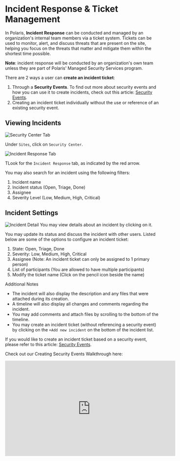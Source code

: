 # Incident Response & Ticket Management

In Polaris, **Incident Response** can be conducted and managed by an organization's internal
team members via a ticket system. Tickets can be used to monitor, alert, and discuss threats
that are present on the site, helping you focus on the threats that matter and mitigate them
within the shortest time possible.

**Note**: incident response will be conducted by an organization's own team unless they are part of
Polaris' Managed Security Services program.

There are 2 ways a user can **create an incident ticket**:

1.	 Through a **Security Events**. To find out more about security events and how you can use it to
create incidents, check out this article: [Security Events](security-events).
2.	Creating an incident ticket individually without the use or reference of an existing security
event.

## Viewing Incidents

![Security Center Tab](/img/security-center/incident-response/security-center-tab.png)

Under `Sites`, click on `Security Center`.

![Incident Response Tab](/img/security-center/incident-response/incident-tab.png)

TLook for the `Incident Response` tab, as indicated by the red arrow.

You may also search for an incident using the following filters:

1.	Incident name
2.	Incident status (Open, Triage, Done)
3.	Assignee
4.	Severity Level (Low, Medium, High, Critical)

## Incident Settings

![Incident Detail](/img/security-center/incident-response/incident-detail.png)
You may view details about an incident by clicking on it.

You may update its status and discuss the incident with other users. Listed below are some of
the options to configure an incident ticket:

1.	State: Open, Triage, Done
2.	Severity: Low, Medium, High, Critical
3.	Assignee (Note: An incident ticket can only be assigned to 1 primary person)
4.	List of participants (You are allowed to have multiple participants)
5.	Modify the ticket name (Click on the pencil icon beside the name)

Additional Notes

-	The incident will also display the description and any files that were attached during its
creation.
-	A timeline will also display all changes and comments regarding the incident.
-	You may add comments and attach files by scrolling to the bottom of the timeline.
-	You may create an incident ticket (without referencing a security event) by clicking on the
`+Add new incident` on the bottom of the incident list.

If you would like to create an incident ticket based on a security event, please refer to this
article: [Security Events](security-events).

Check out our Creating Security Events Walkthrough here:

<iframe width="558" height="313" src="https://www.youtube.com/embed/4Dyz-PpXtto"
        title="Polaris Walkthrough: Creating Security Event and Managing Incidents" frameborder="0"
        allow="accelerometer; autoplay; clipboard-write; encrypted-media; gyroscope; picture-in-picture; web-share"
        allowfullscreen></iframe>
